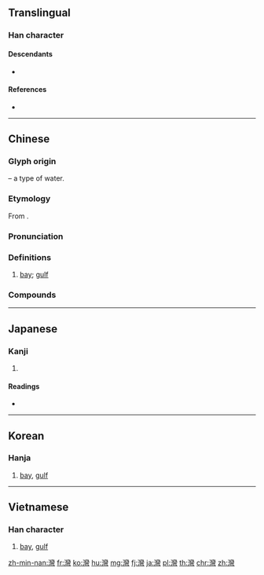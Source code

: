 {{also|湾}}
==Translingual==
{{stroke order|strokes=25}}

===Han character===
{{Han char|rn=85|rad=水|as=22|sn=25|four=32127|canj=EVFN}}

====Descendants====
* {{l|mul|湾}}

====References====
* {{Han ref|kx=0664.100|dkj=18823|dj=1072.340|hdz=31798.090|uh=7063|ud=28771|bh=C657|bd=50775}}

----

==Chinese==
{{zh-forms|s=湾}}

===Glyph origin===
{{Han compound|水|alt1=氵|t1=water|彎|ls=psc|c1=s|c2=p}} – a type of water.

===Etymology===
From {{och-l|彎|bend, curve}}.

===Pronunciation===
{{zh-pron
|m=wān
|c=waan4,waan1
|h=pfs=vân
|md=uăng
|mn=oaiⁿ/oan
|w=1ue
|mc=y
|oc=y
|cat=n
}}

===Definitions===
{{zh-hanzi}}

# [[bay]]; [[gulf]]

===Compounds===
{{zh-der|臺灣/台灣/台湾|排灣|港灣|海灣|一灣子|亞丁灣|南臺灣|大連灣|峽灣|席特拉灣|幾內亞灣|廣州灣|廣東灣|排灣族|料羅灣|暹羅灣|杭州灣|東京灣|波斯灣|灣洄|灣流|灣澴|灣轉|白沙灣|百家灣|肥沃月灣|膠州灣|臺灣|臺灣國語|臺灣地區|臺灣大學|臺灣杜鵑|臺灣海峽|臺灣犬|臺灣省|臺灣粉蝶|臺灣精品|臺灣經驗|臺灣銀行|臺灣鳳蝶|谷灣|轉灣抹角|遼東灣|金蘭灣|墨西哥灣}}

----

==Japanese==

===Kanji===
{{ja-kanji|grade=|rs=水22|style=ky|shin=湾}}

# {{kyujitai of|湾}}

====Readings====
* {{ja-readings|on=[[わん]] (wan)|kun=[[いりこむ]] (irikomu)}}

----

==Korean==

===Hanja===
{{ko-hanja|hangeul=만|eumhun=|mr=man|y=man}}

# [[bay]], [[gulf]]

----

==Vietnamese==

===Han character===
{{vi-hantu|[[loan]], [[loáng]], [[loãng]], [[vịnh]]|rs=水22}}

# [[bay]], [[gulf]]

[[zh-min-nan:灣]]
[[fr:灣]]
[[ko:灣]]
[[hu:灣]]
[[mg:灣]]
[[fj:灣]]
[[ja:灣]]
[[pl:灣]]
[[th:灣]]
[[chr:灣]]
[[zh:灣]]